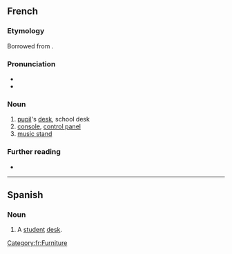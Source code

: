 ==French==

===Etymology===
Borrowed from {{bor|fr|la|pulpitum|notext=1}}.

===Pronunciation===
* {{audio|Fr-pupitre.ogg|audio|lang=fr}}
* {{IPA|/pypitʁ/|lang=fr}}

===Noun===
{{fr-noun|m}}

# [[pupil]]'s [[desk]], school desk
# [[console]], [[control panel]]
# [[music stand]]

===Further reading===
* {{R:TLFi}}

[[Category:fr:Furniture]]

----

==Spanish==

===Noun===
{{es-noun|m}}

# A [[student]] [[desk]].